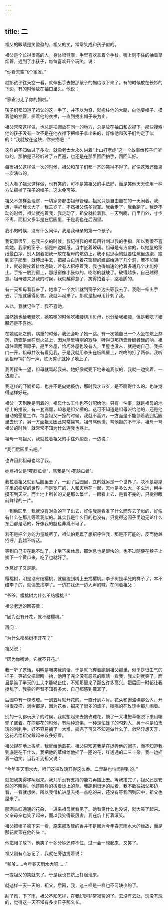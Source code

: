 ```yaml
---
---
---
```

title: 二
---



祖父的眼睛是笑盈盈的，祖父的笑，常常笑成和孩子似的。

祖父是个长得很高的人，身体很健康，手里喜欢拿着个手杖。嘴上则不住的抽着旱烟管，遇到了小孩子，每每喜欢开个玩笑，说：

“你看天空飞个家雀。”

趁那孩子往天空一看，就伸出手去把那孩子的帽给取下来了。有的时候放在长衫的下边，有的时候放在袖口里头。他说：

“家雀刁走了你的帽啦。”

孩子们都知道了祖父的这一手了，并不以为奇，就抱住他的大腿，向他要帽子，摸着他的袖管，撕着他的衣襟，一直到找出帽子来为止。

祖父常常这样做，也总是把帽放在同一的地方，总是放在袖口和衣襟下。那些搜索他的孩子没有一次不是在他衣襟下把帽子拿出来的，好像他和孩子们约定了似的：“我就放在这块，你来找吧！”

这样的不知做过了多次，就像老太太永久讲着“上山打老虎”这一个故事给孩子们听似的，那怕是已经听过了五百遍，也还是在那里回回拍手，回回叫好。

每当祖父这样做一次的时候，祖父和孩子们都一齐的笑得不得了。好像这戏还像第一次演似的。

别人看了祖父这样做，也有笑的，可不是笑祖父的手法好，而是笑他天天使用一种方法抓掉了孩子的帽子，这未免可笑。

祖父不怎样会理财，一切家务都由祖母管理。祖父只是自由自在的一天闲着，我想，幸好我长大了，我三岁了，不然祖父该多寂寞。我会走了，我会跑了。我走不动的时候，祖父就抱着我，我走动了，祖父就拉着我。一天到晚，门里门外，寸步不离，而祖父多半是在后园里，于是我也在后园里。

我小的时候，没有什么同伴，我是我母亲的第一个孩子。

我记事很早，在我三岁的时候，我记得我的祖母用针刺过我的手指，所以我很不喜欢她。我家的窗子，都是四边糊纸，当中嵌着玻璃。祖母是有洁癖的，以她屋的窗纸最白净。别人抱着把我一放在祖母的炕边上，我不假思索的就要往炕里边跑，跑到窗子那里，就伸出手去，把那白白透着花窗棂的纸窗给通了几个洞，若不加阻止，就必得挨着排给通破，若有人招呼着我，我也得加速的抢着多通几个才能停止。手指一触到窗上，那纸窗像小鼓似的，嘭嘭的就破了。破得越多，自己越得意。祖母若来追我的时候，我就越得意了，笑得拍着手，跳着脚的。

有一天祖母看我来了，她拿了一个大针就到窗子外边去等我去了。我刚一伸出手去，手指就痛得厉害。我就叫起来了。那就是祖母用针刺了我。

从此，我就记住了，我不喜她。

虽然她也给我糖吃，她咳嗽的时候吃猪腰烧川贝母，也分给我猪腰，但是我吃了猪腰还是不喜她。

在她临死之前，病重的时候，我还会吓了她一跳。有一次她自己一个人坐在炕上熬药，药壶是坐在炭火盆上，因为屋里特别的寂静，听得见那药壶骨碌骨碌的响。祖母住着两间房子，是里外屋，恰巧外屋也没有人，里屋也没人，就是她自己。我把门一开，祖母并没有看见我，于是我就用拳头在板隔壁上，咚咚的打了两拳。我听到祖母“哟”的一声，铁火剪子就掉了地上了。

我再探头一望，祖母就骂起我来。她好像就要下地来追我似的，我就一边笑着，一边跑了。

我这样的吓唬祖母，也并不是向她报仇，那时我才五岁，是不晓得什么的。也许觉得这样好玩。

祖父一天到晚是闲着的，祖母什么工作也不分配给他。只有一件事，就是祖母的地榇上的摆设，有一套锡器，却总是祖父擦的。这可不知道是祖母派给他的，还是他自动的愿意工作，每当祖父一擦的时候，我就不高兴，一方面是不能领着我到后园里去玩了，另一方面祖父因此常常挨骂。祖母骂他懒，骂他擦的不干净。祖母一骂祖父的时候，就常常不知为什么连我也骂上。

祖母一骂祖父，我就拉着祖父的手往外边走，一边说：

“我们后园里去吧。”

也许因此祖母也骂了我。

她骂祖父是“死脑瓜骨”，骂我是“小死脑瓜骨”。

我拉着祖父就到后园里去了，一到了后园里，立刻就另是一个世界了。决不是那屋子里的狭窄的世界，而是宽广的，人和天地在一起，天地是多么大，多么远，用手摸不到天空。而土地上所长的又是那么繁华，一眼看上去，是看不完的，只觉得眼前鲜绿的一片。

一到后园里，我就没有对象的奔了出去，好像我是看准了什么而奔去了似的，好像有什么在那儿等着我似的。其实我是什么目的也没有。只觉得这园子里边无论什么东西都是活的，好像我的腿也非跳不可了。

若不是把全身的力量跳尽了，祖父怕我累了想招呼住我，那是不可能的，反而他越招呼，我越不听话。

等到自己实在跑不动了，才坐下来休息，那休息也是很快的，也不过随便在秧子上摘下一个黄瓜来，吃了也就好了。

休息好了又是跑。

樱桃树，明是没有结樱桃，就偏跑到树上去找樱桃。李子树是半死的样子了，本不结李子的，就偏去找李子。一边在找还一边大声的喊，在问着祖父：

“爷爷，樱桃树为什么不结樱桃？”

祖父老远的回答着：

“因为没有开花，就不结樱桃。”

再问：

“为什么樱桃树不开花？”

祖父说：

“因为你嘴馋，它就不开花。”

我一听了这话，明明是嘲笑我的话，于是就飞奔着跑到祖父那里，似乎是很生气的样子。等祖父把眼睛一抬，他用了完全没有恶意的眼睛一看我，我立刻就笑了。而且是笑了半天的工夫才能够止住，不知那里来了那么许多高兴。把后园一时都让我搅乱了，我笑的声音不知有多大，自己都感到震耳了。

后园中有一棵玫瑰。一到五月就开花的。一直开到六月。花朵和酱油碟那么大。开得很茂盛，满树都是，因为花香，招来了很多的蜂子，嗡嗡的在玫瑰树那儿闹着。

别的一切都玩厌了的时候，我就想起来去摘玫瑰花，摘了一大堆把草帽脱下来用帽兜子盛着。在摘那花的时候，有两种恐惧，一种是怕蜂子的勾刺人，另一种是怕玫瑰的刺刺手。好不容易摘了一大堆，摘完了可又不知道做什么了。忽然异想天开，这花若给祖父戴起来该多好看。

祖父蹲在地上拔草，我就给他戴花。祖父只知道我是在捉弄他的帽子，而不知道我到底是在干什么。我把他的草帽给他插了一圈的花，红通通的二三十朵。我一边插着一边笑。当我听到祖父说：

“今年春天雨水大，咱们这棵玫瑰开得这么香。二里路也怕闻得到的。”

就把我笑得哆嗦起来。我几乎没有支持的能力再插上去。等我插完了，祖父还是安然的不晓得。他还照样的拔着垅上的草。我跑到很远的站着，我不敢往祖父那边看，一看就想笑。所以我借机进屋去找一点吃的来，还没有等我回到园中，祖父也屋来了。

那满头红通通的花朵，一进来祖母就看见了。她看见什么也没说，就大笑了起来。父亲母亲也笑了起来，而以我笑得最厉害，我在炕上打着滚笑。

祖父把帽子摘下来一看，原来那玫瑰的香并不是因为今年春天雨水大的缘故，而是那花就顶在他的头上。

他把帽子放下，他笑了十多分钟还停不住，过一会一想起来，又笑了。

祖父刚有点忘记了，我就在旁边提着说：

“爷爷……今年春天雨水大呀……”

一提祖父的笑就来了。于是我也在炕上打起滚来。

就这样一天一天的，祖父，后园，我，这三样是一样也不可缺少的了。

刮了风，下了雨，祖父不知怎样，在我却是非常寂寞的了。去没有去处，玩没有玩的，觉得这一天不知有多少日子那么长。